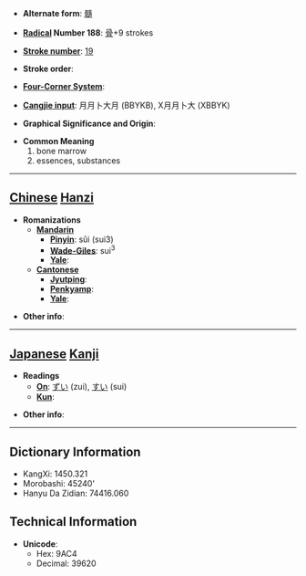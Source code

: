 * '''Alternate form''': [[髓]]

* '''[[Wiktionary:Chinese radical index| Radical]] Number 188''': [[Wiktionary:Chinese radical index 骨|骨]]+9 strokes

* '''[[Wiktionary:Chinese total strokes index|Stroke number]]''': [[Wiktionary:Chinese total strokes index 19|19]]

* '''Stroke order''': 

* '''[[Wiktionary:Chinese four corner index|Four-Corner System]]''': 

* '''[[Wiktionary:Chinese Cangjie index|Cangjie input]]''': 月月卜大月 (BBYKB), X月月卜大 (XBBYK)

* '''Graphical Significance and Origin''': 

* '''Common Meaning'''
*#bone marrow
*# essences, substances


----

== [[Chinese]] [[Hanzi]] ==

* '''Romanizations'''
** '''[[Mandarin]]'''
*** '''[[Pinyin]]''': sǔi (sui3)
*** '''[[Wade-Giles]]''': sui<sup>3</sup>
*** '''[[Yale]]''': 
** '''[[Cantonese]]'''
*** '''[[Jyutping]]''':
*** '''[[Penkyamp]]''': 
*** '''[[Yale]]''': 

* '''Other info''': 

----

== [[Japanese]] [[Kanji]] ==

* '''Readings'''
** '''[[On]]''': [[ずい]] (zui), [[すい]] (sui)
** '''[[Kun]]''': 

* '''Other info''':  

----

== Dictionary Information ==

* KangXi: 1450.321
* Morobashi: 45240'
* Hanyu Da Zidian: 74416.060

== Technical Information ==

* '''Unicode''':
** Hex: 9AC4
** Decimal: 39620